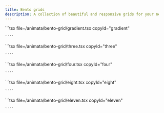 ```yaml
---
title: Bento grids
description: A collection of beautiful and responsive grids for your next project.
---
```



<ComponentList className="flex flex-col">
  <ComponentListItem copyId="gradient" className="flex-1 w-full">
    <Gradient />
    ```tsx file=<rootDir>/animata/bento-grid/gradient.tsx copyId="gradient"

    ````

  </ComponentListItem>

  <ComponentListItem copyId="three" className="flex-1 w-full">
    <Three className="w-full" />
    ```tsx file=<rootDir>/animata/bento-grid/three.tsx copyId="three"

    ````

  </ComponentListItem>

  <ComponentListItem copyId="four" className="flex-1 w-full">
    <Four className="w-full" />
    ```tsx file=<rootDir>/animata/bento-grid/four.tsx copyId="four"

    ````

  </ComponentListItem>

  <ComponentListItem copyId="eight" className="flex-1 w-full">
    <Eight className="w-full" />
    ```tsx file=<rootDir>/animata/bento-grid/eight.tsx copyId="eight"

    ````

  </ComponentListItem>

  <ComponentListItem copyId="eleven" className="flex-1 w-full">
    <Eleven className="w-full" />
    ```tsx file=<rootDir>/animata/bento-grid/eleven.tsx copyId="eleven"

    ````

  </ComponentListItem>
</ComponentList>
